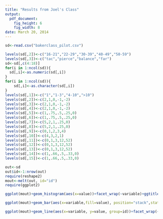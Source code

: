 ```yaml
---
title: "Results from Joel's Class"
output:
  pdf_document:
    fig_height: 6
    fig_width: 8
date: March 20, 2014
---
```


```r
sd<-read.csv("bakerclass_pilot.csv")

levels(sd[,2])<-c("16-21","22-29","30-39","40-49","50-59")
levels(sd[,3])<-c("tac","pierce","balance","far")
sd<-sd[,c(4:18)]
for(i in 1:ncol(sd)){
  sd[,i]<-as.numeric(sd[,i])
}
for(i in 1:ncol(sd)){
	sd[,i]<-as.character(sd[,i])
}
levels(sd[,1])<-c("1","1-3","4-10",">10")
levels(sd[,2])<-c(2,1,0,-1,-2)
levels(sd[,3])<-c(2,1,0,-1,-2)
levels(sd[,4])<-c(2,1,0,-1,-2)
levels(sd[,5])<-c(1,.75,.5,.25,0)
levels(sd[,6])<-c(1,.75,.5,.25,0)
levels(sd[,7])<-c(5,2,1,.25,0)
levels(sd[,8])<-c(5,2,1,.25,0)
levels(sd[,9])<-c(0,1,2,3,4)
levels(sd[,10])<-c(4,3,2,1)
levels(sd[,11])<-c(0,1,3,12,52)
levels(sd[,12])<-c(0,1,3,12,52)
levels(sd[,13])<-c(0,1,3,12,52)
levels(sd[,14])<-c(1,.66,.5,.33,0)
levels(sd[,15])<-c(1,.66,.5,.33,0)

out<-sd
out$id<-1:nrow(out)
require(reshape2)
mout<-melt(out, id="id")
require(ggplot2)
```

```r
ggplot(mout)+geom_histogram(aes(x=value))+facet_wrap(~variable)+ggtitle("Responses to Individual Questions, Joel's Class")
```

```r
ggplot(mout)+geom_bar(aes(x=variable,fill=value), position="stack",stat="bin")+theme_bw()+ggtitle("Question Responses Binned, Joel's Class")+xlab("Question")+ylab("Response")
```

```r
ggplot(mout)+geom_line(aes(x=variable, y=value, group=id))+facet_wrap(~id)+ggtitle("Individual Response Patterns")+ylab("Question")+xlab("value")
```